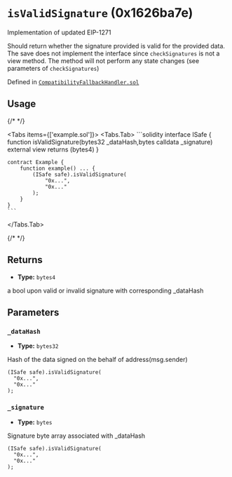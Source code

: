 

<LegacyCallout />

# `isValidSignature` (0x1626ba7e)



Implementation of updated EIP-1271

Should return whether the signature provided is valid for the provided data.
The save does not implement the interface since `checkSignatures` is not a view method.
The method will not perform any state changes (see parameters of `checkSignatures`)




Defined in [`CompatibilityFallbackHandler.sol`](https://github.com/safe-global/safe-smart-account/tree/v1.3.0/contracts/handler/CompatibilityFallbackHandler.sol#L28)


## Usage

{/* <!-- vale off --> */}

<Tabs items={['example.sol']}>
  <Tabs.Tab>
    ```solidity
    interface ISafe {
        function isValidSignature(bytes32 _dataHash,bytes calldata _signature) external view returns (bytes4)
    }

    contract Example {
        function example() ... {
            (ISafe safe).isValidSignature(
                "0x...",
                "0x..."
            );
        }
    }
    ```
  </Tabs.Tab>
</Tabs>

{/* <!-- vale on --> */}

## Returns



  - **Type:** `bytes4`

  a bool upon valid or invalid signature with corresponding _dataHash




## Parameters

### `_dataHash`

  - **Type:** `bytes32`

  Hash of the data signed on the behalf of address(msg.sender)

  ```solidity focus=2
  (ISafe safe).isValidSignature(
    "0x...",
    "0x..."
  );
  ```


### `_signature`

  - **Type:** `bytes`

  Signature byte array associated with _dataHash

  ```solidity focus=3
  (ISafe safe).isValidSignature(
    "0x...",
    "0x..."
  );
  ```





